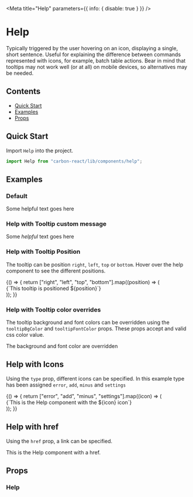 
<Meta title="Help" parameters={{ info: { disable: true } }} />

# Help

Typically triggered by the user hovering on an icon, displaying a single, short sentence.
Useful for explaining the difference between commands represented with icons, for example, batch table actions.
Bear in mind that tooltips may not work well (or at all) on mobile devices, so alternatives may be needed.

## Contents

- [Quick Start](#quick-start)
- [Examples](#examples)
- [Props](#props)

## Quick Start

Import `Help` into the project.

```javascript
import Help from "carbon-react/lib/components/help";
```

## Examples

### Default

<Canvas>
  <Story name="default" parameters={{ chromatic: { disable: true } }}>
    <div style={{ margin: "64px" }}>
      <Help>Some helpful text goes here</Help>
    </div>
  </Story>
</Canvas>

### Help with Tooltip custom message

<Canvas>
  <Story
    name="with Tooltip custom message"
    parameters={{ chromatic: { disable: true } }}
  >
    <div style={{ margin: "64px" }}>
      <Help>
        <Icon type="add" color="red" />
        <Icon type="add" color="green" />
        <Icon type="add" color="blue" /> Some <em>helpful</em> text goes here
      </Help>
    </div>
  </Story>
</Canvas>

### Help with Tooltip Position

The tooltip can be position `right`, `left`, `top` or `bottom`.
Hover over the help component to see the different positions.

<Canvas>
  <Story name="with Tooltip Position">
    {() => {
      return ["right", "left", "top", "bottom"].map((position) => (
        <div style={{ margin: "64px 300px" }}>
          <Help tooltipPosition={position} isFocused={true}>
            {`This tooltip is positioned ${position}`}
          </Help>
        </div>
      ));
    }}
  </Story>
</Canvas>

### Help with Tooltip color overrides

The tooltip background and font colors can be overridden using the `tooltipBgColor` and `tooltipFontColor` props. These
props accept and valid css color value.

<Canvas>
  <Story
    name="with Tooltip color overrides"
    parameters={{ chromatic: { disable: true } }}
  >
    <div style={{ margin: "64px 300px" }}>
      <Help tooltipBgColor="lightblue" tooltipFontColor="black">
        The background and font color are overridden
      </Help>
    </div>
  </Story>
</Canvas>

## Help with Icons

Using the `type` prop, different icons can be specified. In this example type has been assigned `error`, `add`, `minus` and `settings`

<Canvas>
  <Story name="with Icons" parameters={{ chromatic: { disable: true } }}>
    {() => {
      return ["error", "add", "minus", "settings"].map((icon) => (
        <div style={{ margin: "64px" }}>
          <Help type={`${icon}`}>
            {`This is the Help component with the ${icon} icon`}
          </Help>
        </div>
      ));
    }}
  </Story>
</Canvas>

## Help with href

Using the `href` prop, a link can be specified.

<Canvas>
  <Story name="with href" parameters={{ chromatic: { disable: true } }}>
    <div style={{ margin: "64px" }}>
      <Help href="https://carbon.sage.com">
        This is the Help component with a href.
      </Help>
    </div>
  </Story>
</Canvas>

## Props

### Help

<StyledSystemProps of={Help} noHeader margin />
